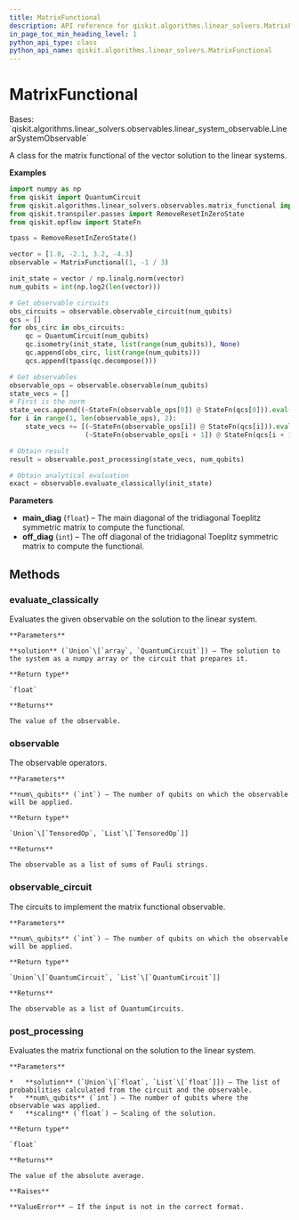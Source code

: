 ```yaml
---
title: MatrixFunctional
description: API reference for qiskit.algorithms.linear_solvers.MatrixFunctional
in_page_toc_min_heading_level: 1
python_api_type: class
python_api_name: qiskit.algorithms.linear_solvers.MatrixFunctional
---
```


# MatrixFunctional

<Class id="qiskit.algorithms.linear_solvers.MatrixFunctional" github="https://github.com/qiskit/qiskit/tree/stable/0.20/qiskit/algorithms/linear_solvers/observables/matrix_functional.py" signature="MatrixFunctional(main_diag, off_diag)">
  Bases: `qiskit.algorithms.linear_solvers.observables.linear_system_observable.LinearSystemObservable`

  A class for the matrix functional of the vector solution to the linear systems.

  **Examples**

  ```python
  import numpy as np
  from qiskit import QuantumCircuit
  from qiskit.algorithms.linear_solvers.observables.matrix_functional import             MatrixFunctional
  from qiskit.transpiler.passes import RemoveResetInZeroState
  from qiskit.opflow import StateFn

  tpass = RemoveResetInZeroState()

  vector = [1.0, -2.1, 3.2, -4.3]
  observable = MatrixFunctional(1, -1 / 3)

  init_state = vector / np.linalg.norm(vector)
  num_qubits = int(np.log2(len(vector)))

  # Get observable circuits
  obs_circuits = observable.observable_circuit(num_qubits)
  qcs = []
  for obs_circ in obs_circuits:
      qc = QuantumCircuit(num_qubits)
      qc.isometry(init_state, list(range(num_qubits)), None)
      qc.append(obs_circ, list(range(num_qubits)))
      qcs.append(tpass(qc.decompose()))

  # Get observables
  observable_ops = observable.observable(num_qubits)
  state_vecs = []
  # First is the norm
  state_vecs.append((~StateFn(observable_ops[0]) @ StateFn(qcs[0])).eval())
  for i in range(1, len(observable_ops), 2):
      state_vecs += [(~StateFn(observable_ops[i]) @ StateFn(qcs[i])).eval(),
                     (~StateFn(observable_ops[i + 1]) @ StateFn(qcs[i + 1])).eval()]

  # Obtain result
  result = observable.post_processing(state_vecs, num_qubits)

  # Obtain analytical evaluation
  exact = observable.evaluate_classically(init_state)
  ```

  **Parameters**

  *   **main\_diag** (`float`) – The main diagonal of the tridiagonal Toeplitz symmetric matrix to compute the functional.
  *   **off\_diag** (`int`) – The off diagonal of the tridiagonal Toeplitz symmetric matrix to compute the functional.

  ## Methods

  ### evaluate\_classically

  <Function id="qiskit.algorithms.linear_solvers.MatrixFunctional.evaluate_classically" name="evaluate_classically" signature="MatrixFunctional.evaluate_classically(solution)">
    Evaluates the given observable on the solution to the linear system.

    **Parameters**

    **solution** (`Union`\[`array`, `QuantumCircuit`]) – The solution to the system as a numpy array or the circuit that prepares it.

    **Return type**

    `float`

    **Returns**

    The value of the observable.
  </Function>

  ### observable

  <Function id="qiskit.algorithms.linear_solvers.MatrixFunctional.observable" name="observable" signature="MatrixFunctional.observable(num_qubits)">
    The observable operators.

    **Parameters**

    **num\_qubits** (`int`) – The number of qubits on which the observable will be applied.

    **Return type**

    `Union`\[`TensoredOp`, `List`\[`TensoredOp`]]

    **Returns**

    The observable as a list of sums of Pauli strings.
  </Function>

  ### observable\_circuit

  <Function id="qiskit.algorithms.linear_solvers.MatrixFunctional.observable_circuit" name="observable_circuit" signature="MatrixFunctional.observable_circuit(num_qubits)">
    The circuits to implement the matrix functional observable.

    **Parameters**

    **num\_qubits** (`int`) – The number of qubits on which the observable will be applied.

    **Return type**

    `Union`\[`QuantumCircuit`, `List`\[`QuantumCircuit`]]

    **Returns**

    The observable as a list of QuantumCircuits.
  </Function>

  ### post\_processing

  <Function id="qiskit.algorithms.linear_solvers.MatrixFunctional.post_processing" name="post_processing" signature="MatrixFunctional.post_processing(solution, num_qubits, scaling=1)">
    Evaluates the matrix functional on the solution to the linear system.

    **Parameters**

    *   **solution** (`Union`\[`float`, `List`\[`float`]]) – The list of probabilities calculated from the circuit and the observable.
    *   **num\_qubits** (`int`) – The number of qubits where the observable was applied.
    *   **scaling** (`float`) – Scaling of the solution.

    **Return type**

    `float`

    **Returns**

    The value of the absolute average.

    **Raises**

    **ValueError** – If the input is not in the correct format.
  </Function>
</Class>

